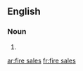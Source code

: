 ==English==

===Noun===
{{head|en|noun plural form}}

# {{plural of|fire sale|lang=en}}

[[ar:fire sales]]
[[fr:fire sales]]